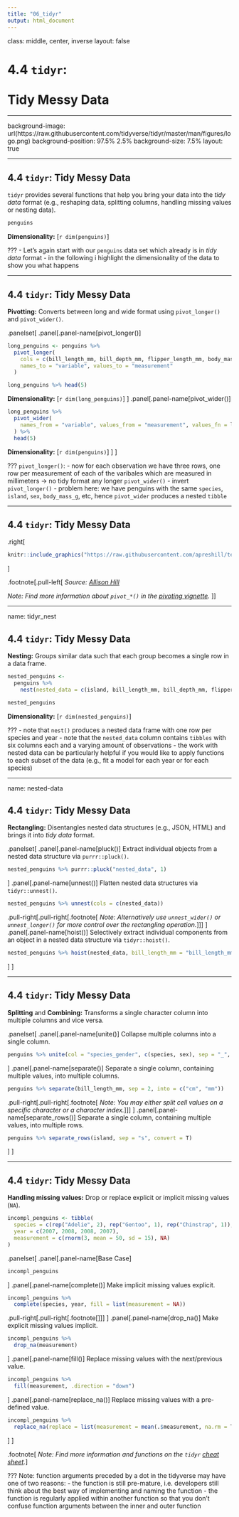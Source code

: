 ```yaml
---
title: "06_tidyr"
output: html_document
---
```


class: middle, center, inverse
layout: false

# 4.4 `tidyr`:<br><br>Tidy Messy Data

---

background-image: url(https://raw.githubusercontent.com/tidyverse/tidyr/master/man/figures/logo.png)
background-position: 97.5% 2.5%
background-size: 7.5%
layout: true

---

## 4.4 `tidyr`: Tidy Messy Data

`tidyr` provides several functions that help you bring your data into the *tidy data* format (e.g., reshaping data, splitting columns, handling missing values or nesting data).

```r
penguins
```

**Dimensionality:** [`r dim(penguins)`]

???
- Let's again start with our `penguins` data set which already is in *tidy data* format
- in the following i highlight the dimensionality of the data to show you what happens

---

## 4.4 `tidyr`: Tidy Messy Data

**Pivotting:** Converts between long and wide format using `pivot_longer()` and `pivot_wider()`.

.panelset[
.panel[.panel-name[pivot_longer()]
```r
long_penguins <- penguins %>% 
  pivot_longer(
    cols = c(bill_length_mm, bill_depth_mm, flipper_length_mm, body_mass_g),
    names_to = "variable", values_to = "measurement"
  )

long_penguins %>% head(5)
```
**Dimensionality:** [`r dim(long_penguins)`]
]
.panel[.panel-name[pivot_wider()]
```r
long_penguins %>% 
  pivot_wider(
    names_from = "variable", values_from = "measurement", values_fn = list
  ) %>%
  head(5)
```
**Dimensionality:** [`r dim(penguins)`]
]
]

???
`pivot_longer()`:
- now for each observation we have three rows, one row per measurement of each of the varibales which are measured in millimeters -> no tidy format any longer
`pivot_wider()`
- invert `pivot_longer()`
- problem here: we have penguins with the same `species`, `island`, `sex`, `body_mass_g`, etc, hence `pivot_wider` produces a nested `tibble`

---

## 4.4 `tidyr`: Tidy Messy Data

.right[
```r
knitr::include_graphics("https://raw.githubusercontent.com/apreshill/teachthat/master/pivot/pivot_longer_smaller.gif")
```
]

.footnote[.pull-left[
*Source: [Allison Hill](https://github.com/apreshill/teachthat/blob/master/pivot/pivot_longer_smaller.gif)*

<i>Note: Find more information about `pivot_*()` in the [pivoting vignette](https://tidyr.tidyverse.org/articles/pivot.html).</i>
]]

---

name: tidyr_nest

## 4.4 `tidyr`: Tidy Messy Data

**Nesting:** Groups similar data such that each group becomes a single row in a data frame.

```r
nested_penguins <- 
  penguins %>% 
    nest(nested_data = c(island, bill_length_mm, bill_depth_mm, flipper_length_mm, body_mass_g, sex))

nested_penguins
```

**Dimensionality:** [`r dim(nested_penguins)`]

???
- note that `nest()` produces a nested data frame with one row per species and year
- note that the `nested_data` column contains `tibbles` with six columns each and a varying amount of observations
- the work with nested data can be particularly helpful if you would like to apply functions to each subset of the data (e.g., fit a model for each year or for each species)

---

name: nested-data

## 4.4 `tidyr`: Tidy Messy Data

**Rectangling:** Disentangles nested data structures (e.g., JSON, HTML) and brings it into *tidy data* format.

.panelset[
.panel[.panel-name[pluck()]
Extract individual objects from a nested data structure via `purrr::pluck()`.
```r
nested_penguins %>% purrr::pluck("nested_data", 1)
```
]
.panel[.panel-name[unnest()]
Flatten nested data structures via `tidyr::unnest()`.
```r
nested_penguins %>% unnest(cols = c(nested_data)) 
```
.pull-right[.pull-right[.footnote[
*Note: Alternatively use `unnest_wider()` or `unnest_longer()` for more control over the rectangling operation.*
]]]
]
.panel[.panel-name[hoist()]
Selectively extract individual components from an object in a nested data structure via `tidyr::hoist()`.
```r
nested_penguins %>% hoist(nested_data, bill_length_mm = "bill_length_mm")
```
]
]

---

## 4.4 `tidyr`: Tidy Messy Data

**Splitting** and **Combining:** Transforms a single character column into multiple columns and vice versa.

.panelset[
.panel[.panel-name[unite()]
Collapse multiple columns into a single column.
```r
penguins %>% unite(col = "species_gender", c(species, sex), sep = "_", remove = T)
```
]
.panel[.panel-name[separate()]
Separate a single column, containing multiple values, into multiple columns.
```r
penguins %>% separate(bill_length_mm, sep = 2, into = c("cm", "mm"))
```
.pull-right[.pull-right[.footnote[
*Note: You may either split cell values on a specific character or a character index.*
]]]
]
.panel[.panel-name[separate_rows()]
Separate a single column, containing multiple values, into multiple rows.
```r
penguins %>% separate_rows(island, sep = "s", convert = T)
```
]
]

---

## 4.4 `tidyr`: Tidy Messy Data

**Handling missing values:** Drop or replace explicit or implicit missing values (`NA`).

```r
incompl_penguins <- tibble(
  species = c(rep("Adelie", 2), rep("Gentoo", 1), rep("Chinstrap", 1)),
  year = c(2007, 2008, 2008, 2007),
  measurement = c(rnorm(3, mean = 50, sd = 15), NA)
)
```

.panelset[
.panel[.panel-name[Base Case]
```r
incompl_penguins
```
]
.panel[.panel-name[complete()]
Make implicit missing values explicit.
```r
incompl_penguins %>% 
  complete(species, year, fill = list(measurement = NA))
```
.pull-right[.pull-right[.footnote[
]]]
]
.panel[.panel-name[drop_na()]
Make explicit missing values implicit.
```r
incompl_penguins %>% 
  drop_na(measurement)
```
]
.panel[.panel-name[fill()]
Replace missing values with the next/previous value.
```r
incompl_penguins %>% 
  fill(measurement, .direction = "down")
```
]
.panel[.panel-name[replace_na()]
Replace missing values with a pre-defined value.
```r
incompl_penguins %>%
  replace_na(replace = list(measurement = mean(.$measurement, na.rm = T)))
```
]
]

.footnote[
*Note: Find more information and functions on the `tidyr` [cheat sheet](https://raw.githubusercontent.com/rstudio/cheatsheets/master/data-import.pdf).*
]

???
Note: function arguments preceded by a dot in the tidyverse may have one of two reasons:
- the function is still pre-mature, i.e. developers still think about the best way of implementing and naming the function
- the function is regularly applied within another function so that you don't confuse function arguments between the inner and outer function
